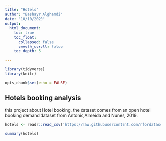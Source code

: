 ```yaml
---
title: "Hotels"
author: "Bashayr Alghamdi"
date: "10/10/2020"
output: 
  html_document:
    toc: true
    toc_float:
      collapsed: false
      smooth_scroll: false
    toc_depth: 5 
  
---
```

```r
library(tidyverse)
library(knitr)
```


```r
opts_chunk$set(echo = FALSE)

```

## Hotels booking analysis

this project about Hotel booking.
the dataset comes from an open hotel booking demand dataset from Antonio,Almeida and Nunes, 2019.

```r
hotels <- readr::read_csv('https://raw.githubusercontent.com/rfordatascience/tidytuesday/master/data/2020/2020-02-11/hotels.csv')

```


```r
summary(hotels) 
```




